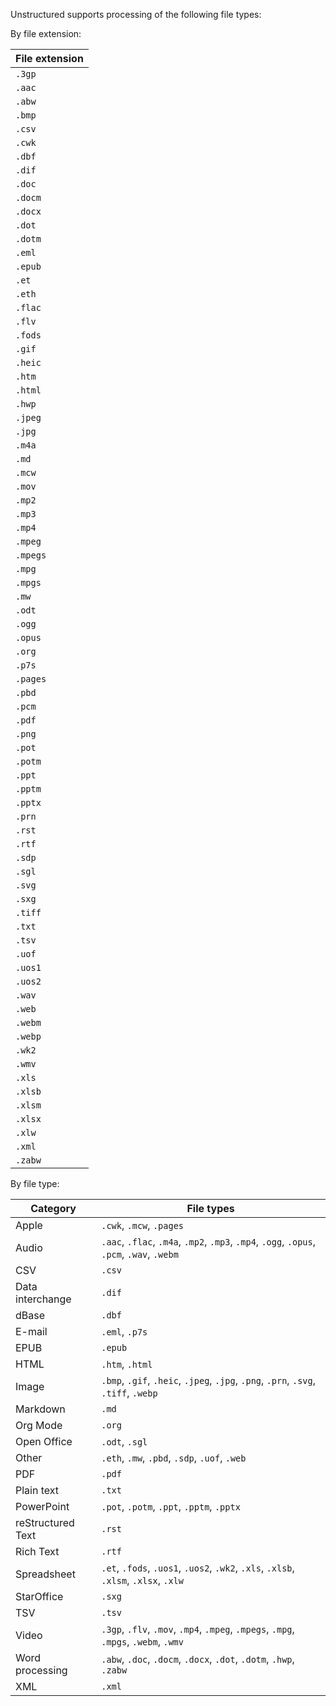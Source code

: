 Unstructured supports processing of the following file types:

By file extension:

| File extension |
| --- |
| `.3gp` |
| `.aac` |
| `.abw` |
| `.bmp` |
| `.csv` |
| `.cwk` |
| `.dbf` |
| `.dif` |
| `.doc` |
| `.docm` |
| `.docx` |
| `.dot` |
| `.dotm` |
| `.eml` |
| `.epub` |
| `.et` |
| `.eth` |
| `.flac` |
| `.flv` |
| `.fods` |
| `.gif` |
| `.heic` |
| `.htm` | 
| `.html` |
| `.hwp` |
| `.jpeg` |
| `.jpg` |
| `.m4a` |
| `.md` |
| `.mcw` |
| `.mov` |
| `.mp2` |
| `.mp3` |
| `.mp4` |
| `.mpeg` |
| `.mpegs` |
| `.mpg` |
| `.mpgs` |
| `.mw` |
| `.odt` |
| `.ogg` |
| `.opus` |
| `.org` |
| `.p7s` |
| `.pages` |
| `.pbd` |
| `.pcm` |
| `.pdf` |
| `.png` |
| `.pot` |
| `.potm` |
| `.ppt` |
| `.pptm` |
| `.pptx` |
| `.prn` |
| `.rst` |
| `.rtf` |
| `.sdp` |
| `.sgl` |
| `.svg` |
| `.sxg` |
| `.tiff` |
| `.txt` |
| `.tsv` |
| `.uof` |
| `.uos1` |
| `.uos2` |
| `.wav` |
| `.web` |
| `.webm` |
| `.webp` |
| `.wk2` |
| `.wmv` |
| `.xls` |
| `.xlsb` |
| `.xlsm` |
| `.xlsx` |
| `.xlw` |
| `.xml` |
| `.zabw` |

By file type:

| Category | File types |
| --- | --- |
| Apple | `.cwk`, `.mcw`, `.pages`
| Audio | `.aac`, `.flac`, `.m4a`, `.mp2`, `.mp3`, `.mp4`, `.ogg`, `.opus`, `.pcm`, `.wav`, `.webm` |
| CSV | `.csv` |
| Data interchange | `.dif` |
| dBase | `.dbf` |
| E-mail | `.eml`, `.p7s` |
| EPUB | `.epub` |
| HTML | `.htm`, `.html` |
| Image | `.bmp`, `.gif`, `.heic`, `.jpeg`, `.jpg`, `.png`, `.prn`, `.svg`, `.tiff`, `.webp` |
| Markdown | `.md` |
| Org Mode | `.org` |
| Open Office | `.odt`, `.sgl` |
| Other | `.eth`, `.mw`, `.pbd`, `.sdp`, `.uof`, `.web` |
| PDF | `.pdf` |
| Plain text | `.txt` |
| PowerPoint | `.pot`, `.potm`, `.ppt`, `.pptm`, `.pptx` |
| reStructured Text | `.rst` |
| Rich Text | `.rtf` |
| Spreadsheet | `.et`, `.fods`, `.uos1`, `.uos2`, `.wk2`, `.xls`, `.xlsb`, `.xlsm`, `.xlsx`, `.xlw` |
| StarOffice | `.sxg` |
| TSV | `.tsv` |
| Video | `.3gp`, `.flv`, `.mov`, `.mp4`, `.mpeg`, `.mpegs`, `.mpg`, `.mpgs`, `.webm`, `.wmv` |
| Word processing | `.abw`, `.doc`, `.docm`, `.docx`, `.dot`, `.dotm`, `.hwp`, `.zabw` |
| XML | `.xml` |
